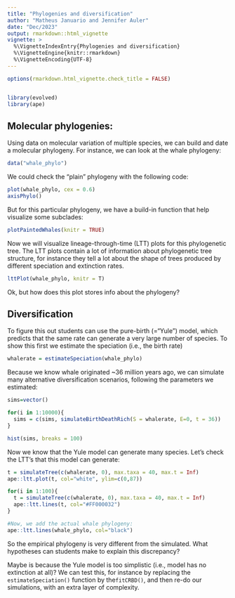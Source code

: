 ```yaml
---
title: "Phylogenies and diversification"
author: "Matheus Januario and Jennifer Auler"
date: "Dec/2023"
output: rmarkdown::html_vignette
vignette: >
  %\VignetteIndexEntry{Phylogenies and diversification}
  %\VignetteEngine{knitr::rmarkdown}
  %\VignetteEncoding{UTF-8}
---
```


```r
options(rmarkdown.html_vignette.check_title = FALSE)
```


```r
```


```r
library(evolved)
library(ape)
```

## Molecular phylogenies:

Using data on molecular variation of multiple species, we can build and date a molecular phylogeny. For instance, we can  look at the whale phylogeny:

```r
data("whale_phylo")
```

We could check the "plain" phylogeny with the following code:

```r
plot(whale_phylo, cex = 0.6)
axisPhylo()
```

But for this particular phylogeny, we have a build-in function that help visualize some subclades:

```r
plotPaintedWhales(knitr = TRUE)
```

Now we will visualize lineage-through-time (LTT) plots for this phylogenetic tree. The LTT plots contain a lot of information about phylogenetic tree structure, for instance they tell a lot about the shape of trees produced by different speciation and extinction rates.

```r
lttPlot(whale_phylo, knitr = T)
```

Ok, but how does this plot stores info about the phylogeny?

## Diversification

To figure this out students can use the pure-birth (="Yule") model, which predicts that the same rate can generate a very large number of species. To show this first we estimate the speciation (i.e., the birth rate)

```r
whalerate = estimateSpeciation(whale_phylo)
```

Because we know whale originated ~36 million years ago, we can simulate many alternative diversification scenarios, following the parameters we estimated:

```r
sims=vector()

for(i in 1:10000){
  sims = c(sims, simulateBirthDeathRich(S = whalerate, E=0, t = 36))
}

hist(sims, breaks = 100)
```

Now we know that the Yule model can generate many species. Let's check the LTT's that this model can generate:

```r
t = simulateTree(c(whalerate, 0), max.taxa = 40, max.t = Inf)
ape::ltt.plot(t, col="white", ylim=c(0,87))

for(i in 1:100){
  t = simulateTree(c(whalerate, 0), max.taxa = 40, max.t = Inf)
  ape::ltt.lines(t, col="#FF000032")  
}

#Now, we add the actual whale phylogeny:
ape::ltt.lines(whale_phylo, col="black")
```

So the empirical phylogeny is very different from the simulated. What hypotheses can students make to explain this discrepancy?

Maybe is because the Yule model is too simplistic (i.e., model has no extinction at all)? We can test this, for instance by replacing the `estimateSpeciation()` function by the`fitCRBD()`, and then re-do our simulations, with an extra layer of complexity.

\
\